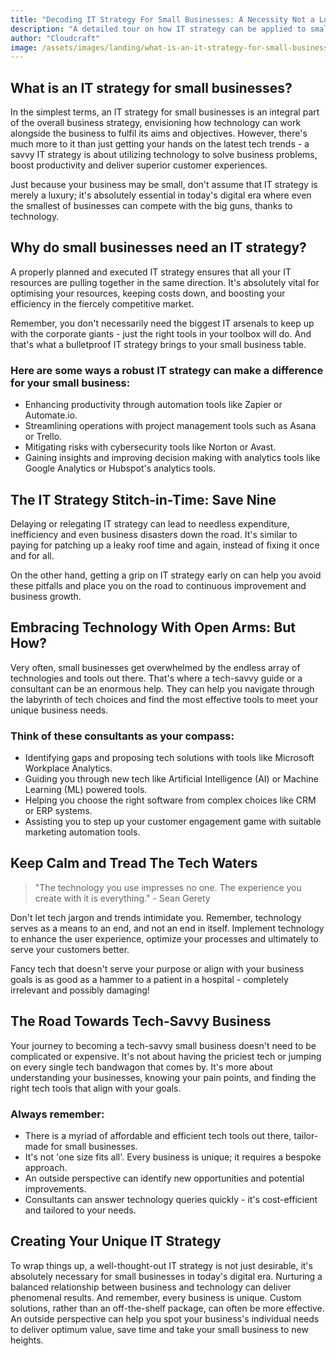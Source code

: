 ```yaml
---
title: "Decoding IT Strategy For Small Businesses: A Necessity Not a Luxury!"
description: "A detailed tour on how IT strategy can be applied to small businesses, and how it can take your business to new heights."
author: "Cloudcraft"
image: /assets/images/landing/what-is-an-it-strategy-for-small-businesses.jpg
---
```


## What is an IT strategy for small businesses?

In the simplest terms, an IT strategy for small businesses is an integral part of the overall business strategy, envisioning how technology can work alongside the business to fulfil its aims and objectives. However, there's much more to it than just getting your hands on the latest tech trends - a savvy IT strategy is about utilizing technology to solve business problems, boost productivity and deliver superior customer experiences.

Just because your business may be small, don't assume that IT strategy is merely a luxury; it's absolutely essential in today's digital era where even the smallest of businesses can compete with the big guns, thanks to technology.

<ServicesBlurb />

## Why do small businesses need an IT strategy?

A properly planned and executed IT strategy ensures that all your IT resources are pulling together in the same direction. It's absolutely vital for optimising your resources, keeping costs down, and boosting your efficiency in the fiercely competitive market. 

Remember, you don't necessarily need the biggest IT arsenals to keep up with the corporate giants - just the right tools in your toolbox will do. And that's what a bulletproof IT strategy brings to your small business table.

### Here are some ways a robust IT strategy can make a difference for your small business:

 * Enhancing productivity through automation tools like Zapier or Automate.io.
 * Streamlining operations with project management tools such as Asana or Trello.
 * Mitigating risks with cybersecurity tools like Norton or Avast.
 * Gaining insights and improving decision making with analytics tools like Google Analytics or Hubspot's analytics tools.

## The IT Strategy Stitch-in-Time: Save Nine

Delaying or relegating IT strategy can lead to needless expenditure, inefficiency and even business disasters down the road. It's similar to paying for patching up a leaky roof time and again, instead of fixing it once and for all.

On the other hand, getting a grip on IT strategy early on can help you avoid these pitfalls and place you on the road to continuous improvement and business growth. 

## Embracing Technology With Open Arms: But How?

Very often, small businesses get overwhelmed by the endless array of technologies and tools out there. That's where a tech-savvy guide or a consultant can be an enormous help. They can help you navigate through the labyrinth of tech choices and find the most effective tools to meet your unique business needs.

### Think of these consultants as your compass:

 * Identifying gaps and proposing tech solutions with tools like Microsoft Workplace Analytics.
 * Guiding you through new tech like Artificial Intelligence (AI) or Machine Learning (ML) powered tools.
 * Helping you choose the right software from complex choices like CRM or ERP systems.
 * Assisting you to step up your customer engagement game with suitable marketing automation tools.

<GetStartedBlurb />

## Keep Calm and Tread The Tech Waters

<blockquote> "The technology you use impresses no one. The experience you create with it is everything." - Sean Gerety </blockquote>

Don't let tech jargon and trends intimidate you. Remember, technology serves as a means to an end, and not an end in itself. Implement technology to enhance the user experience, optimize your processes and ultimately to serve your customers better.

Fancy tech that doesn't serve your purpose or align with your business goals is as good as a hammer to a patient in a hospital - completely irrelevant and possibly damaging! 

## The Road Towards Tech-Savvy Business

Your journey to becoming a tech-savvy small business doesn't need to be complicated or expensive. It's not about having the priciest tech or jumping on every single tech bandwagon that comes by. It's more about understanding your businesses, knowing your pain points, and finding the right tech tools that align with your goals.

### Always remember:

 * There is a myriad of affordable and efficient tech tools out there, tailor-made for small businesses.
 * It's not 'one size fits all'. Every business is unique; it requires a bespoke approach.
 * An outside perspective can identify new opportunities and potential improvements.
 * Consultants can answer technology queries quickly - it's cost-efficient and tailored to your needs.

## Creating Your Unique IT Strategy

To wrap things up, a well-thought-out IT strategy is not just desirable, it's absolutely necessary for small businesses in today's digital era. Nurturing a balanced relationship between business and technology can deliver phenomenal results. And remember, every business is unique. Custom solutions, rather than an off-the-shelf package, can often be more effective. An outside perspective can help you spot your business's individual needs to deliver optimum value, save time and take your small business to new heights.
